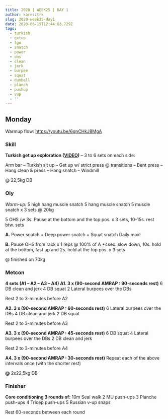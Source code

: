 ```yaml
---
title: 2020 | WEEK25 | DAY 1
author: karesztrk
slug: 2020-week25-day1
date: 2020-06-15T12:44:03.729Z
tags:
  - turkish
  - getup
  - tgu
  - snatch
  - power
  - ohs
  - clean
  - jerk
  - burpee
  - squat
  - dumbell
  - planch
  - pushup
  - vup
  - ''
---
```


## Monday

Warmup flow: <https://youtu.be/6qnCHkJ8MgA>

### Skill

**Turkish get up exploration ([VIDEO](https://vimeo.com/398275654/a5a48a6615))** – 3 to 6 sets on each side:

Arm bar – Turkish sit up – Get up w/ strict press @ transitions – Bent press – Hang clean & press – Hang snatch – Windmill

@ 22,5kg DB

### Oly

_Warm-up:_
5 high hang muscle snatch
5 hang muscle snatch
5 muscle snatch
x 3 sets @ 20kg

5 OHS /w 3s. Pause at the bottom and the top pos.
x 3 sets, 10-15s. rest btw. sets

**A.** Power snatch + Deep power snatch + Squat snatch Daily max!

**B.** Pause OHS from rack x 1 reps @ 100% of A
\*4sec. slow down, 10s. hold at the bottom, fast up and 2s. hold at the top pos.
x 3 sets

@ finished on 70kg

### Metcon

**4 sets (A1 – A2 – A3 – A4)
A1. 3 x (90-second AMRAP : 90-seconds rest)**
6 DB clean and jerk
4 DB squat
2 Lateral burpees over the DBs

Rest 2 to 3-minutes before A2

**A2. 3 x (90-second AMRAP : 60-seconds rest)**
6 Lateral burpees over the DBs
4 DB clean and jerk
2 DB squat

Rest 2 to 3-minutes before A3

**A3. 3 x (90-second AMRAP : 45-seconds rest)**
6 DB squat
4 Lateral burpees over the DBs
2 DB clean and jerk

Rest 2 to 3-minutes before A4

**A4. 3 x (90-second AMRAP : 30-seconds rest)**
Repeat each of the above intervals once (with the shorter rest)

**@** 2x22,5kg DB

### Finisher

**Core conditioning
3 rounds of:**
10m Seal walk
2 MU push-ups
3 Planche push-ups
4 Tricep push-ups
5 Russian v-up snaps

Rest 60-seconds between each round
